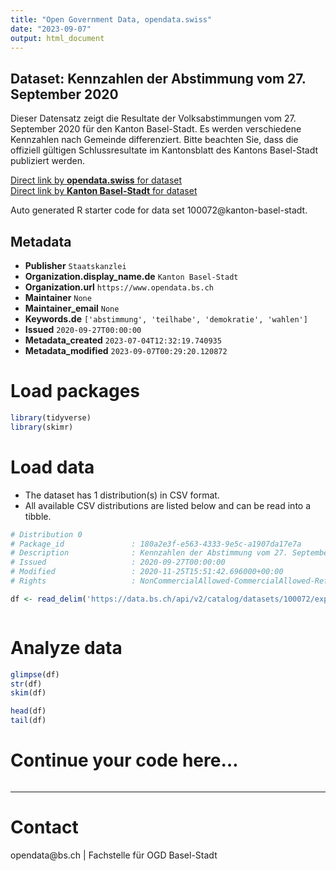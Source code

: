 ```yaml
---
title: "Open Government Data, opendata.swiss"
date: "2023-09-07"
output: html_document
---
```


## Dataset: Kennzahlen der Abstimmung vom 27. September 2020

Dieser Datensatz zeigt die Resultate der Volksabstimmungen vom 27. September 2020 für den Kanton Basel-Stadt. Es werden verschiedene Kennzahlen nach Gemeinde differenziert. Bitte beachten Sie, dass die offiziell gültigen Schlussresultate im Kantonsblatt des Kantons Basel-Stadt publiziert werden.

[Direct link by **opendata.swiss** for dataset](https://opendata.swiss/de/dataset/kennzahlen-der-abstimmung-vom-27-september-2020)<br>
[Direct link by **Kanton Basel-Stadt** for dataset](https://data.bs.ch/explore/dataset/100072/)

Auto generated R starter code for data set 100072@kanton-basel-stadt.

## Metadata

- **Publisher** `Staatskanzlei`
- **Organization.display_name.de** `Kanton Basel-Stadt`
- **Organization.url** `https://www.opendata.bs.ch`
- **Maintainer** `None`
- **Maintainer_email** `None`
- **Keywords.de** `['abstimmung', 'teilhabe', 'demokratie', 'wahlen']`
- **Issued** `2020-09-27T00:00:00`
- **Metadata_created** `2023-07-04T12:32:19.740935`
- **Metadata_modified** `2023-09-07T00:29:20.120872`


# Load packages

```r

library(tidyverse)
library(skimr)

```

# Load data

-   The dataset has 1 distribution(s) in CSV format.
-   All available CSV distributions are listed below and can be read into a tibble.

```r

# Distribution 0
# Package_id               : 180a2e3f-e563-4333-9e5c-a1907da17e7a
# Description              : Kennzahlen der Abstimmung vom 27. September 2020 (csv)
# Issued                   : 2020-09-27T00:00:00
# Modified                 : 2020-11-25T15:51:42.696000+00:00
# Rights                   : NonCommercialAllowed-CommercialAllowed-ReferenceRequired

df <- read_delim('https://data.bs.ch/api/v2/catalog/datasets/100072/exports/csv')



```

# Analyze data

```r

glimpse(df)
str(df)
skim(df)

head(df)
tail(df)

```

# Continue your code here...

```r

```

------------------------------------------------------------------------

# Contact

opendata@bs.ch | Fachstelle für OGD Basel-Stadt
